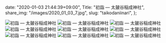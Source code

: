   date: "2020-01-03 21:44:39+09:00",
  Title: "初詣 ― 太皷谷稲成神社",
  share_img: "/images/2020_01_03_7.jpg",
  slug: "taikodaniinari",
};

![初詣 ― 太皷谷稲成神社](/images/2020_01_03_1.jpg)
![初詣 ― 太皷谷稲成神社](/images/2020_01_03_2.jpg)
![初詣 ― 太皷谷稲成神社](/images/2020_01_03_3.jpg)
![初詣 ― 太皷谷稲成神社](/images/2020_01_03_4.jpg)
![初詣 ― 太皷谷稲成神社](/images/2020_01_03_5.jpg)
![初詣 ― 太皷谷稲成神社](/images/2020_01_03_6.jpg)
![初詣 ― 太皷谷稲成神社](/images/2020_01_03_8.jpg)
![初詣 ― 太皷谷稲成神社](/images/2020_01_03_7.jpg)
![初詣 ― 太皷谷稲成神社](/images/2020_01_03_9.jpg)
